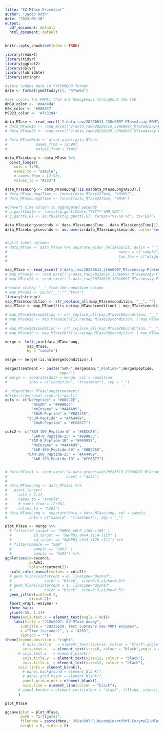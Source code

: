 ```yaml
---
title: "EZ-MTase Processor"
author: "Jacob Roth"
date: "2023-06-16"
output:
  pdf_document: default
  html_document: default
---
```


```r
knitr::opts_chunk$set(echo = TRUE)
```


```r
library(readxl)
library(tidyr)
library(ggplot2)
library(dplyr)
library(lubridate)
library(stringr)
```

```r

#store todays date in YYYYMMDDD format
date <- format(ymd(today()), "%Y%m%d")

#Set colors for PRMTi that are homogenous throughout the lab 
DMSO_color <- '#d4d4d4'
GSK_color <- '#008837'
MS023_color <- '#7b3294'


```

```r
data_MTase <- read_excel('2-data_raw/20230613_JSRe0097_MTaseAssay-PRMTActivity.xlsx')
# data_MTase16 <- read_excel('2-data_raw/20230616_JSRe0097_MTaseAssay-PRMTActivity.xlsx')
# data_MTase20 <- read_excel('2-data_raw/20230620_JSRe0097_MTaseAssay-PRMTActivity.xlsx')


```

```r

# data_MTaseWide <- pivot_wider(data_MTase,
#             names_from = [2:98],
#             values_from = Time)

data_MTaseLong <- data_MTase %>% 
  pivot_longer(
    cols = 3:98,
    names_to = "sample",
    # names_from = [2:98],
    values_to = "A263")

data_MTaseLong <- data_MTaseLong[!is.na(data_MTaseLong$A263),]
# data_MTaseLong$Time <- format(data_MTase2$Time, '%H%M%S')
# data_MTaseLong$Time <- format(data_MTase2$Time, '%H%M')

#convert time column to aggregated seconds
# g.gantt$date <- format(g.gantt$date,"%YYYY-%MM-%DD")
# g.gantt[,6] <- as.POSIXct(g.gantt[,6], format="%Y-%m-%d", tz="EST")

data_MTaseLong$seconds <- data_MTaseLong$Time - data_MTaseLong$Time[1]
data_MTaseLong$seconds <- as.numeric(data_MTaseLong$seconds, units="secs")


#Split label colummn
# data_MTase <- data_MTase %>% separate_wider_delim(split, delim = "_",
#                                                   names = c("sample","sgRNA","dilution"),
#                                                   too_few = c("align_start")
#                                                   )
```

```r

map_MTase <- read_excel('2-data_raw/20230613_JSRe0097_MTaseAssay-Platemap.xlsx')
# map_MTase16 <- read_excel('2-data_raw/20230616_JSRe0097_MTaseAssay-Platemap.xlsx')
# map_MTase20 <- read_excel('2-data_raw/20230620_JSRe0097_MTaseAssay-Platemap.xlsx')
```

```r

#remove sticky "__" from the condition column
# map_MTase1 <- gsub("__","","text")
library(stringr)
map_MTase$condition <- str_replace_all(map_MTase$condition, "__", "")
map_MTase <- map_MTase[!(is.na(map_MTase$condition) | map_MTase$condition==""), ]

# map_MTase16$condition <- str_replace_all(map_MTase16$condition, "__", "")
# map_MTase16 <- map_MTase16[!(is.na(map_MTase16$condition) | map_MTase16$condition==""), ]
# 
# map_MTase20$condition <- str_replace_all(map_MTase20$condition, "__", "")
# map_MTase20 <- map_MTase20[!(is.na(map_MTase20$condition) | map_MTase20$condition==""), ]

```

```r

merge <- left_join(data_MTaseLong,
          map_MTase,
          by = "sample")

merge <- merge[!is.na(merge$condition),]

merge$treatment <- paste("SAM-",merge$sam,"_Peptide-",merge$peptide,
                         sep="")
# merge <- separate(data = merge, col = condition, 
#          into = c("condition", "treatment"), sep = "_")


```

```r
# unique(data_MTaseLong$treatment)
#https://personal.sron.nl/~pault/
cols <- c("NoPeptide" = "#88CCEE",
            "NoSAM" = "#999933",
            "NoEnzyme" = "#44AA99",
            "50uM-Peptide" = "#882255",
          "25uM-Peptide" = "#AA4499",
            "10uM-Peptide" = "#CC6677")

cols2 <- c("SAM-100_Peptide-0" = "#88CCEE",
            "SAM-0_Peptide-25" = "#999933",
           "SAM-0_Peptide-10" = "#999933",
            "NoEnzyme" = "#44AA99",
            "SAM-100_Peptide-50" = "#882255",
          "SAM-100_Peptide-25" = "#AA4499",
            "SAM-100_Peptide-10" = "#CC6677")



```

```r
# data_MTase1 <- read_excel('4-data_processed/20230613_JSRe0097_MTaseAssay-PRMTActivity_processed.xlsx',
#                           sheet = "data")
# 
# data_MTaseLong <- data_MTase1 %>% 
#   pivot_longer(
#     cols = 3:17,
#     names_to = "sample",
#     # names_from = [2:98],
#     values_to = "A263")
# data_MTaseLong <- separate(data = data_MTaseLong, col = sample, 
#          into = c("sample", "treatment"), sep = "_")

```

```r
plot_MTase <- merge %>%
  # filter(id_target == "SNRPB_e6e7_i108-i109" | 
  #          id_target == "SNRPD1_e4e4_i114-i115" | 
  #          id_target == "SNRPD3_e3e3_i120-i121") %>%
  # filter(sample == "SmB" | 
  #          sample == "SmD1" | 
  #          sample == "SmD3") %>%
ggplot(aes(x=seconds,
           y=A263,
           color=treatment))+
  scale_color_manual(values = cols2)+
  # geom_hline(yintercept = 0, linetype="dashed", 
  #               color = "black", size=0.5,alpha=0.5)+
  # geom_hline(yintercept = 1, linetype="dashed", 
  #               color = "black", size=0.5,alpha=0.5)+
  geom_jitter(width=0.2,
           size=0.2)+
  facet_wrap(.~enzyme) +
  theme_bw()+
  ylim(0.85, 1.1)+
  theme(axis.text.x = element_text(angle = 90))+
    labs(title = "JSRe0097: EZ-MTase Assay",
       subtitle = "20230620; Test Subray's new PRMT enzymes",
       x ="Time (seconds)", y = "A263",
       caption = "")+ 
theme(legend.position = "right",
        # axis.text.y   = element_text(size=12, colour = "black",angle = 45, vjust = 1, hjust=1),
        axis.text.x   = element_text(size=8, colour = "black",angle = 45, vjust = 1, hjust=1),
      # axis.text.x   = element_blank(),
        axis.title.y  = element_text(size=12, colour = "black"),
        axis.title.x  = element_text(size=12, colour = "black"),
      axis.ticks = element_blank(),
        # panel.background = element_blank(),
        # panel.grid.major = element_blank(), 
        panel.grid.minor = element_blank(),
        axis.line = element_line(colour = "black"),
      # panel.border = element_rect(colour = "black", fill=NA, size=1),
      )

plot_MTase
```


```r
ggsave(plot = plot_MTase,
       path = "5-figures",
       filename = paste(date,"_JSRe0097-R_RecombinantPRMT-EnzymeEZ-MTaseAssay-20230620-2",".pdf",sep = ""),
       height = 6, width = 8)

```